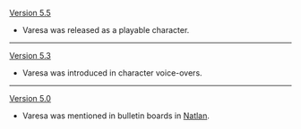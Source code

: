 {{Change History/Header}}
[[Version 5.5]]
* Varesa was released as a playable character.
----
[[Version 5.3]]
* Varesa was introduced in character voice-overs.
----
[[Version 5.0]]
* Varesa was mentioned in bulletin boards in [[Natlan]].